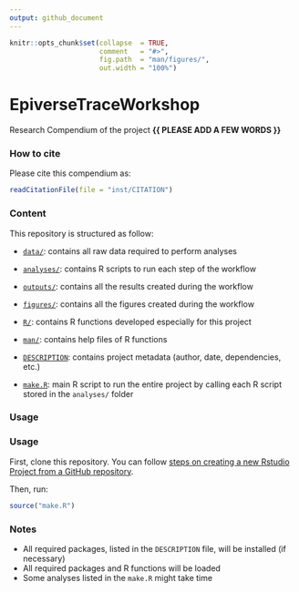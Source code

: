 ---
output: github_document
---

<!-- README.md is generated from README.Rmd. Please edit that file -->


```{r, include = FALSE}
knitr::opts_chunk$set(collapse  = TRUE,
                      comment   = "#>",
                      fig.path  = "man/figures/",
                      out.width = "100%")
```



# EpiverseTraceWorkshop


<!-- badges: start -->
<!-- badges: end -->


Research Compendium of the project **{{ PLEASE ADD A FEW WORDS }}**



### How to cite

Please cite this compendium as: 

```{r, echo = FALSE}
readCitationFile(file = "inst/CITATION")
```



### Content

This repository is structured as follow:

- [`data/`](https://github.com/emiel200/EpiverseTraceWorkshop/tree/master/data):
contains all raw data required to perform analyses

- [`analyses/`](https://github.com/emiel200/EpiverseTraceWorkshop/tree/main/analyses/):
contains R scripts to run each step of the workflow

- [`outputs/`](https://github.com/emiel200/EpiverseTraceWorkshop/tree/main/outputs):
contains all the results created during the workflow

- [`figures/`](https://github.com/emiel200/EpiverseTraceWorkshop/tree/main/figures):
contains all the figures created during the workflow

- [`R/`](https://github.com/emiel200/EpiverseTraceWorkshop/tree/main/R):
contains R functions developed especially for this project

- [`man/`](https://github.com/emiel200/EpiverseTraceWorkshop/tree/main/man):
contains help files of R functions

- [`DESCRIPTION`](https://github.com/emiel200/EpiverseTraceWorkshop/tree/main/DESCRIPTION):
contains project metadata (author, date, dependencies, etc.)

- [`make.R`](https://github.com/emiel200/EpiverseTraceWorkshop/tree/main/make.R):
main R script to run the entire project by calling each R script stored in the `analyses/` folder



### Usage

### Usage

First, clone this repository. You can follow [steps on creating a new Rstudio Project from a GitHub repository](https://www.epirhandbook.com/en/version-control-and-collaboration-with-git-and-github.html?q=clone#clone-from-a-github-repository). 

Then, run:

```{r eval = FALSE}
source("make.R")
```



### Notes

- All required packages, listed in the `DESCRIPTION` file, will be installed (if necessary)
- All required packages and R functions will be loaded
- Some analyses listed in the `make.R` might take time
